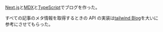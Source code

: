 [Next.js](https://nextjs.org/)と[MDX](https://mdxjs.com/)と[TypeScript](https://www.typescriptlang.org/)でブログを作った。

すべての記事のメタ情報を取得するときの API の実装は[tailwind Blog](https://blog.tailwindcss.com/)を大いに参考にさせてもらった。
